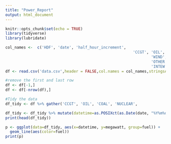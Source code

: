 ```yaml
---
title: "Power_Report"
output: html_document
---
```


```r
knitr::opts_chunk$set(echo = TRUE)
library(tidyverse)
library(lubridate)

col_names <-  c('HDF', 'date', 'half_hour_increment',
                                                        'CCGT', 'OIL', 'COAL', 'NUCLEAR',
                                                                'WIND', 'PS', 'NPSHYD', 'OCGT',
                                                                'OTHER', 'INTFR', 'INTIRL', 'INTNED',
                                                                'INTEW', 'BIOMASS', 'INTEM')
df <- read.csv('data.csv',header = FALSE,col.names = col_names,stringsAsFactors = FALSE)

#remove the first and last row
df <- df[-1,]
df <- df[-nrow(df),]

#Tidy the data
df_tidy <- df %>% gather('CCGT', 'OIL', 'COAL', 'NUCLEAR',                                        'WIND', 'PS', 'NPSHYD', 'OCGT',                                                                       'OTHER', 'INTFR', 'INTIRL', 'INTNED',                                                               'INTEW', 'BIOMASS', 'INTEM',key="fuel", value="megawatt")
```

``` r
df_tidy <- df_tidy %>% mutate(datetime=as.POSIXct(as.Date(date, "%Y%m%d"))+minutes(30*(half_hour_increment-1)))
print(head(df_tidy))
```

```r
p <- ggplot(data=df_tidy, aes(x=datetime, y=megawatt, group=fuel)) +
  geom_line(aes(color=fuel))
print(p)
```


